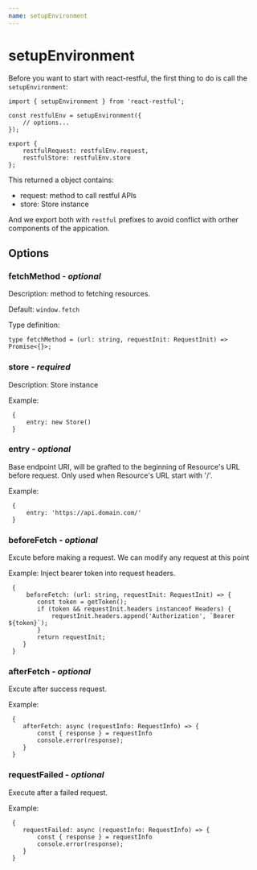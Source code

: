 ```yaml
---
name: setupEnvironment
---
```


# setupEnvironment

Before you want to start with react-restful, the first thing to do is call the `setupEnvironment`:

```tsx
import { setupEnvironment } from 'react-restful';
 
const restfulEnv = setupEnvironment({
    // options...
});

export { 
    restfulRequest: restfulEnv.request, 
    restfulStore: restfulEnv.store
};
```
This returned a object contains:
- request: method to call restful APIs
- store: Store instance

And we export both with `restful` prefixes to avoid conflict with orther components of the appication.

## Options

### **fetchMethod** - *optional*

Description: method to fetching resources.

Default: `window.fetch`

Type definition:

```tsx
type fetchMethod = (url: string, requestInit: RequestInit) => Promise<{}>;
```

### **store** - *required*

Description: Store instance

Example:

```tsx
 {
     entry: new Store()
 }
```

### **entry** - *optional*

Base endpoint URI, will be grafted to the beginning of Resource's URL before request.
Only used when Resource's URL start with '/'. 

Example:

```tsx
 {
     entry: 'https://api.domain.com/'
 }
```

### **beforeFetch** - *optional*

Excute before making a request. We can modify any request at this point

Example: Inject bearer token into request headers.

```tsx
 {
     beforeFetch: (url: string, requestInit: RequestInit) => {
        const token = getToken();
        if (token && requestInit.headers instanceof Headers) {
            requestInit.headers.append('Authorization', `Bearer ${token}`);
        }
        return requestInit;
    }
 }
```

### **afterFetch** - *optional*

Excute after success request.

Example:

```tsx
 {
    afterFetch: async (requestInfo: RequestInfo) => {
        const { response } = requestInfo
        console.error(response);
    }
 }
```

### **requestFailed** - *optional*

Execute after a failed request.

Example:

```tsx
 {
    requestFailed: async (requestInfo: RequestInfo) => {
        const { response } = requestInfo
        console.error(response);
    }
 }
```